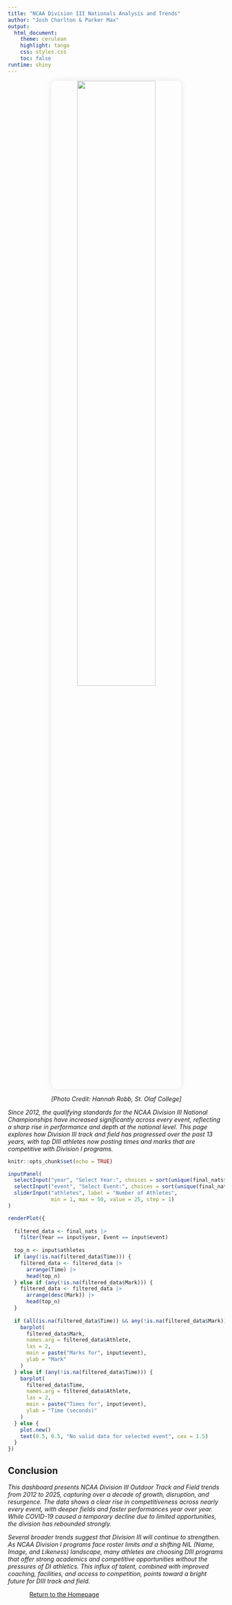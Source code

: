 ```yaml
---
title: "NCAA Division III Nationals Analysis and Trends"
author: "Josh Charlton & Parker Max"
output: 
  html_document:
    theme: cerulean    
    highlight: tango
    css: styles.css   
    toc: false
runtime: shiny
---
```


::: {style="text-align: center;"}
<img src="Mop.jpeg" style="border-radius: 12px; box-shadow: 0px 0px 15px rgba(0,0,0,0.1);" width="60%"/>

*[Photo Credit: Hannah Robb, St. Olaf College]*
:::

*Since 2012, the qualifying standards for the NCAA Division III National Championships have increased significantly across every event, reflecting a sharp rise in performance and depth at the national level. This page explores how Division III track and field has progressed over the past 13 years, with top DIII athletes now posting times and marks that are competitive with Division I programs.*

```r
knitr::opts_chunk$set(echo = TRUE)
```

```r
inputPanel(
  selectInput("year", "Select Year:", choices = sort(unique(final_nats$Year)), selected = max(final_nats$Year)),
  selectInput("event", "Select Event:", choices = sort(unique(final_nats$Event)), selected = "60 Meters (Men)"),
  sliderInput("athletes", label = "Number of Athletes",
              min = 1, max = 50, value = 25, step = 1)
)

renderPlot({
  
  filtered_data <- final_nats |>
    filter(Year == input$year, Event == input$event)
  
  top_n <- input$athletes
  if (any(!is.na(filtered_data$Time))) {
    filtered_data <- filtered_data |>
      arrange(Time) |>
      head(top_n)
  } else if (any(!is.na(filtered_data$Mark))) {
    filtered_data <- filtered_data |>
      arrange(desc(Mark)) |>
      head(top_n)
  }
  
  if (all(is.na(filtered_data$Time)) && any(!is.na(filtered_data$Mark))) {
    barplot(
      filtered_data$Mark,
      names.arg = filtered_data$Athlete,
      las = 2,
      main = paste("Marks for", input$event),
      ylab = "Mark"
    )
  } else if (any(!is.na(filtered_data$Time))) {
    barplot(
      filtered_data$Time,
      names.arg = filtered_data$Athlete,
      las = 2,
      main = paste("Times for", input$event),
      ylab = "Time (seconds)"
    )
  } else {
    plot.new()
    text(0.5, 0.5, "No valid data for selected event", cex = 1.5)
  }
})

```

## Conclusion

*This dashboard presents NCAA Division III Outdoor Track and Field trends from 2012 to 2025, capturing over a decade of growth, disruption, and resurgence. The data shows a clear rise in competitiveness across nearly every event, with deeper fields and faster performances year over year. While COVID-19 caused a temporary decline due to limited opportunities, the division has rebounded strongly.*

*Several broader trends suggest that Division III will continue to strengthen. As NCAA Division I programs face roster limits and a shifting NIL (Name, Image, and Likeness) landscape, many athletes are choosing DIII programs that offer strong academics and competitive opportunities without the pressures of DI athletics. This influx of talent, combined with improved coaching, facilities, and access to competition, points toward a bright future for DIII track and field.*

<a href="HomePage.Rmd" class="btn btn-primary" style="margin: 50px;">Return to the Homepage</a>
